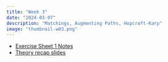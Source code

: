 ```yaml
---
title: "Week 3"
date: "2024-03-07"
description: "Matchings, Augmenting Paths, Hopcroft-Karp"
image: "thumbnail-w03.png"
---
```


- [Exercise Sheet 1 Notes](s01.pdf)
- [Theory recap slides](anp-w03.pdf)